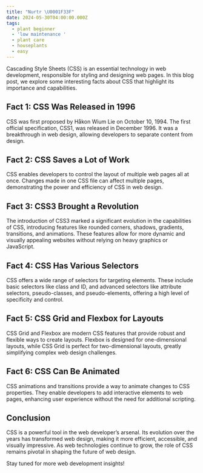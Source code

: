 ```yaml
---
title: "Nurtr \U0001F33F"
date: 2024-05-30T04:00:00.000Z
tags:
  - plant beginner
  - 'low maintenance '
  - plant care
  - houseplants
  - easy
---
```


Cascading Style Sheets (CSS) is an essential technology in web development, responsible for styling and designing web pages. In this blog post, we explore some interesting facts about CSS that highlight its importance and capabilities.

## Fact 1: CSS Was Released in 1996

CSS was first proposed by Håkon Wium Lie on October 10, 1994. The first official specification, CSS1, was released in December 1996. It was a breakthrough in web design, allowing developers to separate content from design.

## Fact 2: CSS Saves a Lot of Work

CSS enables developers to control the layout of multiple web pages all at once. Changes made in one CSS file can affect multiple pages, demonstrating the power and efficiency of CSS in web design.

## Fact 3: CSS3 Brought a Revolution

The introduction of CSS3 marked a significant evolution in the capabilities of CSS, introducing features like rounded corners, shadows, gradients, transitions, and animations. These features allow for more dynamic and visually appealing websites without relying on heavy graphics or JavaScript.

## Fact 4: CSS Has Various Selectors

CSS offers a wide range of selectors for targeting elements. These include basic selectors like class and ID, and advanced selectors like attribute selectors, pseudo-classes, and pseudo-elements, offering a high level of specificity and control.

## Fact 5: CSS Grid and Flexbox for Layouts

CSS Grid and Flexbox are modern CSS features that provide robust and flexible ways to create layouts. Flexbox is designed for one-dimensional layouts, while CSS Grid is perfect for two-dimensional layouts, greatly simplifying complex web design challenges.

## Fact 6: CSS Can Be Animated

CSS animations and transitions provide a way to animate changes to CSS properties. They enable developers to add interactive elements to web pages, enhancing user experience without the need for additional scripting.

## Conclusion

CSS is a powerful tool in the web developer’s arsenal. Its evolution over the years has transformed web design, making it more efficient, accessible, and visually impressive. As web technologies continue to grow, the role of CSS remains pivotal in shaping the future of web design.

Stay tuned for more web development insights!
